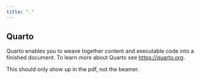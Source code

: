 ```yaml
---
title: "."
---
```


## Quarto

Quarto enables you to weave together content and executable code into a finished document. To learn more about Quarto see <https://quarto.org>.

:::note
This should only show up in the pdf, not the beamer.
:::
